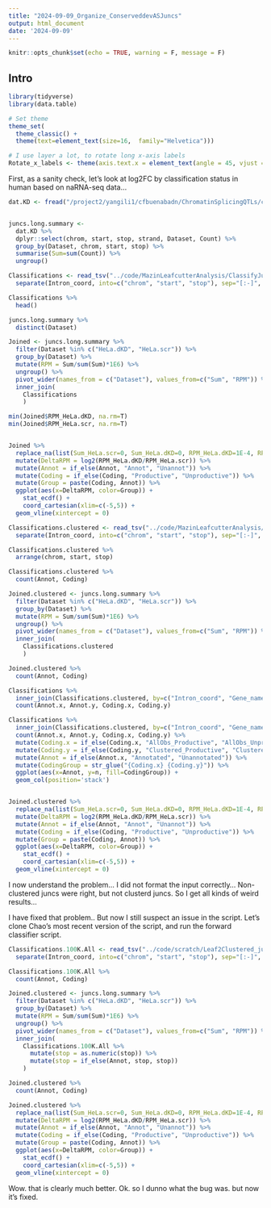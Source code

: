 ```yaml
---
title: "2024-09-09_Organize_ConserveddevASJuncs"
output: html_document
date: '2024-09-09'
---
```


```r
knitr::opts_chunk$set(echo = TRUE, warning = F, message = F)
```

## Intro

```r
library(tidyverse)
library(data.table)

# Set theme
theme_set(
  theme_classic() +
  theme(text=element_text(size=16,  family="Helvetica")))

# I use layer a lot, to rotate long x-axis labels
Rotate_x_labels <- theme(axis.text.x = element_text(angle = 45, vjust = 1, hjust=1))

```

First, as a sanity check, let's look at log2FC by classification status in human based on naRNA-seq data...

```r

dat.KD <- fread("/project2/yangili1/cfbuenabadn/ChromatinSplicingQTLs/code/SplicingAnalysis/CombinedJuncTables/NMD_KD.tsv.gz")


juncs.long.summary <- 
  dat.KD %>%
  dplyr::select(chrom, start, stop, strand, Dataset, Count) %>%
  group_by(Dataset, chrom, start, stop) %>%
  summarise(Sum=sum(Count)) %>%
  ungroup()

Classifications <- read_tsv("../code/MazinLeafcutterAnalysis/ClassifyJuncs/Human_UCSC.hg38_GencodeComprehensive46.AllObserved._junction_classifications.txt") %>%
  separate(Intron_coord, into=c("chrom", "start", "stop"), sep="[:-]", convert=T, remove=F)

Classifications %>%
  head()

juncs.long.summary %>%
  distinct(Dataset)

Joined <- juncs.long.summary %>%
  filter(Dataset %in% c("HeLa.dKD", "HeLa.scr")) %>%
  group_by(Dataset) %>%
  mutate(RPM = Sum/sum(Sum)*1E6) %>%
  ungroup() %>%
  pivot_wider(names_from = c("Dataset"), values_from=c("Sum", "RPM")) %>%
  inner_join(
    Classifications
    )

min(Joined$RPM_HeLa.dKD, na.rm=T)
min(Joined$RPM_HeLa.scr, na.rm=T)


Joined %>%
  replace_na(list(Sum_HeLa.scr=0, Sum_HeLa.dKD=0, RPM_HeLa.dKD=1E-4, RPM_HeLa.scr=1E-4)) %>%
  mutate(DeltaRPM = log2(RPM_HeLa.dKD/RPM_HeLa.scr)) %>%
  mutate(Annot = if_else(Annot, "Annot", "Unannot")) %>%
  mutate(Coding = if_else(Coding, "Productive", "Unproductive")) %>%
  mutate(Group = paste(Coding, Annot)) %>%
  ggplot(aes(x=DeltaRPM, color=Group)) +
    stat_ecdf() +
    coord_cartesian(xlim=c(-5,5)) +
  geom_vline(xintercept = 0)

```


```r
Classifications.clustered <- read_tsv("../code/MazinLeafcutterAnalysis/ClassifyJuncs/Human_UCSC.hg38_GencodeComprehensive46.Clustered._junction_classifications.txt") %>%
  separate(Intron_coord, into=c("chrom", "start", "stop"), sep="[:-]", convert=T, remove=F)

Classifications.clustered %>%
  arrange(chrom, start, stop)

Classifications.clustered %>%
  count(Annot, Coding)

Joined.clustered <- juncs.long.summary %>%
  filter(Dataset %in% c("HeLa.dKD", "HeLa.scr")) %>%
  group_by(Dataset) %>%
  mutate(RPM = Sum/sum(Sum)*1E6) %>%
  ungroup() %>%
  pivot_wider(names_from = c("Dataset"), values_from=c("Sum", "RPM")) %>%
  inner_join(
    Classifications.clustered
    )

Joined.clustered %>%
  count(Annot, Coding)

Classifications %>%
  inner_join(Classifications.clustered, by=c("Intron_coord", "Gene_name")) %>%
  count(Annot.x, Annot.y, Coding.x, Coding.y)

Classifications %>%
  inner_join(Classifications.clustered, by=c("Intron_coord", "Gene_name")) %>%
  count(Annot.x, Annot.y, Coding.x, Coding.y) %>%
  mutate(Coding.x = if_else(Coding.x, "AllObs_Productive", "AllObs_Unproductive")) %>%
  mutate(Coding.y = if_else(Coding.y, "Clustered_Productive", "Clustered_Unproductive")) %>%
  mutate(Annot = if_else(Annot.x, "Annotated", "Unannotated")) %>%
  mutate(CodingGroup = str_glue("{Coding.x} {Coding.y}")) %>%
  ggplot(aes(x=Annot, y=n, fill=CodingGroup)) +
  geom_col(position='stack')


Joined.clustered %>%
  replace_na(list(Sum_HeLa.scr=0, Sum_HeLa.dKD=0, RPM_HeLa.dKD=1E-4, RPM_HeLa.scr=1E-4)) %>%
  mutate(DeltaRPM = log2(RPM_HeLa.dKD/RPM_HeLa.scr)) %>%
  mutate(Annot = if_else(Annot, "Annot", "Unannot")) %>%
  mutate(Coding = if_else(Coding, "Productive", "Unproductive")) %>%
  mutate(Group = paste(Coding, Annot)) %>%
  ggplot(aes(x=DeltaRPM, color=Group)) +
    stat_ecdf() +
    coord_cartesian(xlim=c(-5,5)) +
  geom_vline(xintercept = 0)

```



I now understand the problem... I did not format the input correctly... Non-clustered juncs were right, but not clusterd juncs. So I get all kinds of weird results...


I have fixed that problem.. But now I still suspect an issue in the script. Let's clone Chao's most recent version of the script, and run the forward classifier script.

```r
Classifications.100K.All <- read_tsv("../code/scratch/Leaf2Clustered_junction_classifications.txt") %>%
  separate(Intron_coord, into=c("chrom", "start", "stop"), sep="[:-]", convert=T, remove=F)

Classifications.100K.All %>%
  count(Annot, Coding)

Joined.clustered <- juncs.long.summary %>%
  filter(Dataset %in% c("HeLa.dKD", "HeLa.scr")) %>%
  group_by(Dataset) %>%
  mutate(RPM = Sum/sum(Sum)*1E6) %>%
  ungroup() %>%
  pivot_wider(names_from = c("Dataset"), values_from=c("Sum", "RPM")) %>%
  inner_join(
    Classifications.100K.All %>%
      mutate(stop = as.numeric(stop)) %>%
      mutate(stop = if_else(Annot, stop, stop))
    )

Joined.clustered %>%
  count(Annot, Coding)

Joined.clustered %>%
  replace_na(list(Sum_HeLa.scr=0, Sum_HeLa.dKD=0, RPM_HeLa.dKD=1E-4, RPM_HeLa.scr=1E-4)) %>%
  mutate(DeltaRPM = log2(RPM_HeLa.dKD/RPM_HeLa.scr)) %>%
  mutate(Annot = if_else(Annot, "Annot", "Unannot")) %>%
  mutate(Coding = if_else(Coding, "Productive", "Unproductive")) %>%
  mutate(Group = paste(Coding, Annot)) %>%
  ggplot(aes(x=DeltaRPM, color=Group)) +
    stat_ecdf() +
    coord_cartesian(xlim=c(-5,5)) +
  geom_vline(xintercept = 0)

```
Wow. that is clearly much better. Ok. so I dunno what the bug was. but now it's fixed.
